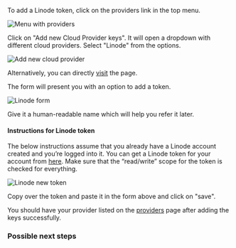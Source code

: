 
To add a Linode token, click on the providers link in the top menu.

![Menu with providers](/images/providers.png)

Click on "Add new Cloud Provider keys". It will open a dropdown with different cloud providers.
Select "Linode" from the options.

![Add new cloud provider](/images/new-provider.png)

Alternatively, you can directly [visit](http://localhost:8000/providers/new/linode/) the page.

The form will present you with an option to add a token.

![Linode form](/images/linode-form.png)

Give it a human-readable name which will help you refer it later.

#### Instructions for Linode token

The below instructions assume that you already have a Linode account created and you’re logged into it.
You can get a Linode token for your account from [here](https://cloud.linode.com/profile/tokens).
Make sure that the “read/write” scope for the token is checked for everything.

![Linode new token](/images/linode-token.png)

Copy over the token and paste it in the form above and click on "save".

You should have your provider listed on the [providers](http://localhost:8000/providers/) page after adding the keys successfully.

### Possible next steps

<Card title="Create a new cluster" icon="server" iconType="duotone" href="/clusters/create-cluster"/>
